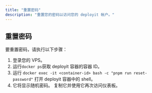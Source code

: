 ---
title: "重置密码"
description: "重置您的密码以访问您的 deployit 帐户。"
---

## 重置密码

要重置密码，请执行以下步骤：

1. 登录您的 VPS。
2. 运行`docker ps`获取 deployit 容器的容器 ID。
3. 运行 `docker exec -it <container-id> bash -c "pnpm run reset-password"` 打开 deployit 容器中的 shell。
4. 它将显示随机密码。 复制它并使用它再次访问仪表板。
